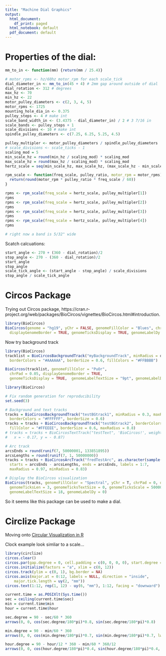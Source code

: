 ```yaml
---
title: "Machine Dial Graphics"
output:
  html_document:
    df_print: paged
  html_notebook: default
  pdf_document: default
---
```


# Properties of the dial:

```r
mm_to_in <- function(mm) {return(mm / 25.4)}

# motor_rpms <- hz/60hz motor_rpm for each scale_tick
dial_diameter_in <- mm_to_in(45 + 4) # 2mm gap around outside of dial
dial_rotation <- 312 # degrees
max_hz <- 70
min_hz <- 22
motor_pulley_diameters <- c(2, 3, 4, 5)
motor_rpms <- 1725
mounting_hole_dia_in <- 0.375
pulley_steps <- 4 # make int
scale_band_width_in <- (3.4375 - dial_diameter_in) / 2 # 3 7/16 in
scale_bands <- pulley_steps + 1
scale_divisions <- 10 # make int
spindle_pulley_diameters <- c(7.25, 6.25, 5.25, 4.5)

pulley_multipler <- motor_pulley_diameters / spindle_pulley_diameters
# scale_divisions <- scale_ticks - 1
scaling_mod = 5
min_scale_hz = round(min_hz / scaling_mod) * scaling_mod
max_scale_hz = round(max_hz / scaling_mod) * scaling_mod
hertz_scale = seq(min_scale_hz, max_scale_hz, (max_scale_hz - min_scale_hz)/ scale_divisions)

rpm_scale <- function(freq_scale, pulley_ratio, motor_rpm = motor_rpms) {
  return(round(motor_rpm * pulley_ratio * freq_scale / 60))
}

rpms <- rpm_scale(freq_scale = hertz_scale, pulley_multipler[1])
rpms
rpms <- rpm_scale(freq_scale = hertz_scale, pulley_multipler[2])
rpms
rpms <- rpm_scale(freq_scale = hertz_scale, pulley_multipler[3])
rpms
rpms <- rpm_scale(freq_scale = hertz_scale, pulley_multipler[4])
rpms

# right now a band is 5/32" wide
```

Scatch calcuations:
```r
start_angle <- 270 + (360 - dial_rotation)/2
stop_angle <- 270 - (360 - dial_rotation)/2
start_angle
stop_angle
scale_tick_angle <- (start_angle - stop_angle) / scale_divisions
stop_angle / scale_tick_angle
```
# Circos Package
Trying out Circos package, https://cran.r-project.org/web/packages/BioCircos/vignettes/BioCircos.html#introduction.

```r
library(BioCircos)
BioCircos(genome = "hg19", yChr = FALSE, genomeFillColor = "Blues", chrPad = 0, 
  displayGenomeBorder = TRUE, genomeTicksDisplay = TRUE, genomeLabelDy = 0)
```
Now try background track
```r
library(BioCircos)
tracklist = BioCircosBackgroundTrack("myBackgroundTrack", minRadius = dial_diameter_in / 2, maxRadius = dial_diameter_in / 2 + scale_band_width_in,
  borderColors = "#AAAAAA", borderSize = 0.6, fillColors = "#FFBBBB")  

BioCircos(tracklist, genomeFillColor = "PuOr",
  chrPad = 0.05, displayGenomeBorder = TRUE, 
  genomeTicksDisplay = TRUE,  genomeLabelTextSize = "9pt", genomeLabelDy = 0)
```


```r
library(BioCircos)

# Fix random generation for reproducibility
set.seed(3)

# Background and text tracks
tracks = BioCircosBackgroundTrack("testBGtrack1", minRadius = 0.3, maxRadius = 0.45,
  borderColors = "#FFFFFF", borderSize = 0.6)    
tracks = tracks + BioCircosBackgroundTrack("testBGtrack2", borderColors = "#FFFFFF", 
  fillColor = "#FFEEEE", borderSize = 0.6, maxRadius = 0.8)
# tracks = tracks + BioCircosTextTrack("testText", 'BioCircos!', weight = "lighter", 
#   x = - 0.17, y = - 0.87)

# Arc track
arcsEnds = round(runif(7, 50000001, 133851895))
arcsLengths = round(runif(7, 1, 50000000))
tracks = tracks + BioCircosArcTrack("fredTestArc", as.character(sample(1:12, 7, replace=T)), 
  starts = arcsEnds - arcsLengths, ends = arcsEnds, labels = 1:7, 
  maxRadius = 0.97, minRadius = 0.83)

# Display the BioCircos visualization
BioCircos(tracks, genomeFillColor = "Spectral", yChr = T, chrPad = 0, displayGenomeBorder = F, 
  genomeTicksLen = 3, genomeTicksTextSize = 0, genomeTicksScale = 50000000,
  genomeLabelTextSize = 18, genomeLabelDy = 0)
```
So it seems like this package can be used to make a dial.

# Circlize Package
Moving onto [Circular Visualization in R](https://jokergoo.github.io/circlize_book/book/)

Clock example look simliar to a scale...
```r
library(circlize)
circos.clear()
circos.par(gap.degree = 0, cell.padding = c(0, 0, 0, 0), start.degree = 90)
circos.initialize(factors = "a", xlim = c(0, 12))
circos.track(ylim = c(0, 1), bg.border = NA)
circos.axis(major.at = 0:12, labels = NULL, direction = "inside", 
    major.tick.length = uy(2, "mm"))
circos.text(1:12, rep(1, 12) - uy(6, "mm"), 1:12, facing = "downward")

current.time = as.POSIXlt(Sys.time())
sec = ceiling(current.time$sec)
min = current.time$min
hour = current.time$hour

sec.degree = 90 - sec/60 * 360
arrows(0, 0, cos(sec.degree/180*pi)*0.8, sin(sec.degree/180*pi)*0.8)

min.degree = 90 - min/60 * 360
arrows(0, 0, cos(min.degree/180*pi)*0.7, sin(min.degree/180*pi)*0.7, lwd = 1)   

hour.degree = 90 - hour/12 * 360 - min/60 * 360/12
arrows(0, 0, cos(hour.degree/180*pi)*0.4, sin(hour.degree/180*pi)*0.4, lwd = 2)
```

